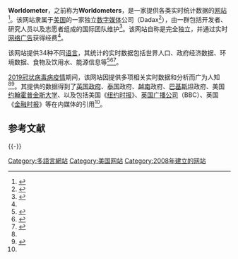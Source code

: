 {{Infobox website
| name = Worldometer
| logo = Worldometer logo.jpg
| logo_size = 100px
| logo_alt = A square image with a lime green background, and a curved W shape dominating the logo.
| screenshot = [[File:Worldometer_main_page.jpg|200px]]
| type = {{link-en|实时数据|Real-time data}} <br/> [[统计学|统计]]
| services = 统计、计数
| country_of_origin = [[美国|美国]]
| parent = {{link-en|Dadax Limited}}
| foundation = {{start date and age|2008|1|29}}
| homepage = {{url|https://www.worldometers.info}}
}}
'''Worldometer'''，之前称为'''Worldometers'''，是一家提供各类实时统计数据的[[网站|网站]]<ref>{{Cite web|title=Worldometer - FAQ|url=https://www.worldometers.info/faq/#content-icon-v2-left-4c|accessdate=2021-01-01|author=|date=|format=|work=|publisher=Worldometer|language=en|archive-date=2020-04-20|archive-url=https://web.archive.org/web/20200420140346/https://www.worldometers.info/faq/#content-icon-v2-left-4c|dead-url=no}}</ref>。该网站隶属于[[美国|美国]]的一家独立[[数字媒体|数字媒体]]公司（Dadax<ref name=":0">{{Cite web|title=The mystery behind the data aggregation site Worldometer|url=https://www.cnn.com/interactive/2020/05/world/worldometer-coronavirus-mystery/|accessdate=2021-01-01|author=|date=|format=|work=|publisher=[[美国有线电视新闻网|美国有线电视新闻网]]（CNN）|language=en|archive-date=2020-05-19|archive-url=https://archive.is/20200519135444/https://edition.cnn.com/interactive/2020/05/world/worldometer-coronavirus-mystery/index.html}}</ref>），由一群包括开发者、研究人员以及志愿者组成的国际团队维护<ref name=":1">{{Cite web|title=Worldometer - About us|url=https://www.worldometers.info/about/|accessdate=2021-01-01|author=|date=|format=|work=|publisher=Worldometer|language=en|archive-date=2020-04-20|archive-url=https://web.archive.org/web/20200420024143/https://www.worldometers.info/about/|dead-url=no}}</ref>。该网站自称是完全独立，并通过实时[[网络广告|网络广告]]获得经费<ref name=":1" />。

该网站提供34种不同[[语言|语言]]，其统计的实时数据包括世界人口、政府经济数据、环境数据、食物及饮用水、能源信息等<ref>{{Cite web|title=Worldometer - 世界实时统计数据|url=https://www.worldometers.info/cn/|accessdate=2021-01-01|author=|date=|format=|work=|publisher=Worldometer|language=zh|archive-date=2022-04-07|archive-url=https://web.archive.org/web/20220407083533/https://www.worldometers.info/cn/}}</ref><ref>{{Cite web|title=Worldometer - real time world statistics|url=http://www.worldometers.info/|accessdate=2021-01-01|work=Worldometer|language=en|archive-date=2011-07-13|archive-url=https://web.archive.org/web/20110713071717/http://www.worldometers.info/|dead-url=no}}</ref><ref name="NatLib NZ">{{Cite web|title=Worldometers - real time statistics | Blog | National Library of New Zealand|url=https://natlib.govt.nz/blog/posts/worldometers-real-time-statistics|website=natlib.govt.nz|accessdate=2021-01-01|archive-date=2020-03-21|archive-url=https://web.archive.org/web/20200321151337/https://natlib.govt.nz/blog/posts/worldometers-real-time-statistics|dead-url=no}}</ref>。

[[2019冠状病毒病疫情|2019冠状病毒病疫情]]期间，该网站因提供多项相关实时数据和分析而广为人知<ref name=":0" /><ref>{{Cite web|title=Statistics website Worldometer sees unprecedented online traffic amid coronavirus|url=https://www.axios.com/worldometer-coronavirus-78664b26-5cfd-4887-a8e6-2eda0db7daa7.html|accessdate=2021-01-01|last=Fischer|first=Sara|work=Axios|language=en|archive-date=2020-06-30|archive-url=https://web.archive.org/web/20200630163640/https://www.axios.com/worldometer-coronavirus-78664b26-5cfd-4887-a8e6-2eda0db7daa7.html|dead-url=no}}</ref>。其提供的数据得到了[[英国政府|英国政府]]、[[泰国|泰国]]政府、[[越南|越南]]政府、[[巴基斯坦|巴基斯坦]]政府、美国[[约翰·霍普金斯大学|约翰霍普金斯大学]]、以及包括美国《[[纽约时报|纽约时报]]》、[[英国广播公司|英国广播公司]]（BBC）、英国《[[金融时报_(英国)|金融时报]]》等在内媒体的引用<ref name=":1" />。

== 参考文献 ==
{{Reflist}}

{{-}}
{{COVID-19}}

[[Category:多語言網站|Category:多語言網站]]
[[Category:美国网站|Category:美国网站]]
[[Category:2008年建立的网站|Category:2008年建立的网站]]
